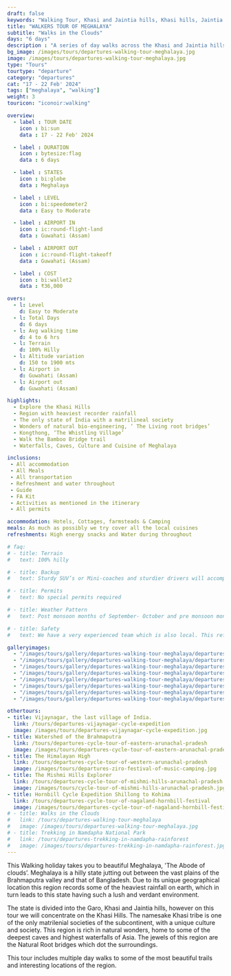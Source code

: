 ```yaml
---
draft: false
keywords: "Walking Tour, Khasi and Jaintia hills, Khasi hills, Jaintia hills , Meghalaya tour, Walking holiday"
title: "WALKERS TOUR OF MEGHALAYA"
subtitle: "Walks in the Clouds"
days: "6 days"
description : "A series of day walks across the Khasi and Jaintia hills of Meghalaya"
bg_image: /images/tours/departures-walking-tour-meghalaya.jpg
image: /images/tours/departures-walking-tour-meghalaya.jpg
type: "Tours" 
tourtype: "departure"
category: "departures"
cat: "17 - 22 Feb' 2024" 
tags: ["meghalaya", "walking"]
weight: 3
touricon: "iconoir:walking"

overview:
  - label : TOUR DATE
    icon : bi:sun
    data : 17 - 22 Feb' 2024

  - label : DURATION
    icon : bytesize:flag
    data : 6 days

  - label : STATES
    icon : bi:globe
    data : Meghalaya

  - label : LEVEL
    icon : bi:speedometer2
    data : Easy to Moderate

  - label : AIRPORT IN
    icon : ic:round-flight-land
    data : Guwahati (Assam)

  - label : AIRPORT OUT
    icon : ic:round-flight-takeoff
    data : Guwahati (Assam)

  - label : COST
    icon : bi:wallet2
    data : ₹36,000

overs:
  - l: Level 
    d: Easy to Moderate
  - l: Total Days 
    d: 6 days
  - l: Avg walking time 
    d: 4 to 6 hrs
  - l: Terrain 
    d: 100% Hilly
  - l: Altitude variation 
    d: 150 to 1900 mts
  - l: Airport in 
    d: Guwahati (Assam)
  - l: Airport out 
    d: Guwahati (Assam)  

highlights:
  - Explore the Khasi Hills
  - Region with heaviest recorder rainfall
  - The only state of India with a matrilineal society
  - Wonders of natural bio-engineering, ‘ The Living root bridges’
  - Kongthong, ‘The Whistling Village’
  - Walk the Bamboo Bridge trail
  - Waterfalls, Caves, Culture and Cuisine of Meghalaya

inclusions:
 - All accommodation
 - All Meals
 - All transportation
 - Refreshment and water throughout
 - Guide 
 - FA Kit
 - Activities as mentioned in the itinerary
 - All permits

accommodation: Hotels, Cottages, farmsteads & Camping
meals: As much as possibly we try cover all the local cuisines
refreshments: High energy snacks and Water during throughout

# faq:
# - title: Terrain
#   text: 100% hilly 

# - title: Backup
#   text: Sturdy SUV’s or Mini-coaches and sturdier drivers will accompany you on every trip. These vehicles are along right from your airport pick up to your drop back to the airport.

# - title: Permits
#   text: No special permits required

# - title: Weather Pattern
#   text: Post monsoon months of September- October and pre monsoon months of March-April are very pleasant with blue skies and a fair days. Peak winters are from November to February with the mercury coming down below 10 C, in the evenings, however the days are still favourable for cycling.

# - title: Safety
#   text: We have a very experienced team which is also local. This reflects in the overall safety of our tours. Rest assured your guides know where extra attention is required and when. All our routes are well known to us, we know where the nearest medical facilities are, we know whom to contact if in case of an emergency, we know all the alternate routes in case of road blockages. We have CASEVAC protocols in place to streamline the process in case of emergencies. You can rest easy knowing that in the outdoors in general and this region in particular you are in safe hands with us.

galleryimages:
  - "/images/tours/gallery/departures-walking-tour-meghalaya/departures-walking-tour-meghalaya1.jpg"
  - "/images/tours/gallery/departures-walking-tour-meghalaya/departures-walking-tour-meghalaya2.jpg"
  - "/images/tours/gallery/departures-walking-tour-meghalaya/departures-walking-tour-meghalaya3.jpg"
  - "/images/tours/gallery/departures-walking-tour-meghalaya/departures-walking-tour-meghalaya4.jpg"
  - "/images/tours/gallery/departures-walking-tour-meghalaya/departures-walking-tour-meghalaya5.jpg"
  - "/images/tours/gallery/departures-walking-tour-meghalaya/departures-walking-tour-meghalaya6.jpg"
  - "/images/tours/gallery/departures-walking-tour-meghalaya/departures-walking-tour-meghalaya7.jpg"
  - "/images/tours/gallery/departures-walking-tour-meghalaya/departures-walking-tour-meghalaya8.jpg"

othertours:
- title: Vijaynagar, the last village of India.
  link: /tours/departures-vijaynagar-cycle-expedition
  image: /images/tours/departures-vijaynagar-cycle-expedition.jpg
- title: Watershed of the Brahmaputra
  link: /tours/departures-cycle-tour-of-eastern-arunachal-pradesh
  image: /images/tours/departures-cycle-tour-of-eastern-arunachal-pradesh.jpg
- title: The Himalayan High
  link: /tours/departures-cycle-tour-of-western-arunachal-pradesh
  image: /images/tours/departures-ziro-festival-of-music-camping.jpg
- title: The Mishmi Hills Explorer 
  link: /tours/departures-cycle-tour-of-mishmi-hills-arunachal-pradesh
  image: /images/tours/cycle-tour-of-mishmi-hills-arunachal-pradesh.jpg
- title: Hornbill Cycle Expedition Shillong to Kohima
  link: /tours/departures-cycle-tour-of-nagaland-hornbill-festival
  image: /images/tours/departures-cycle-tour-of-nagaland-hornbill-festival.jpg
# - title: Walks in the Clouds
#   link: /tours/departures-walking-tour-meghalaya
#   image: /images/tours/departures-walking-tour-meghalaya.jpg
# - title: Trekking in Namdapha National Park
#   link: /tours/departures-trekking-in-namdapha-rainforest
#   image: /images/tours/departures-trekking-in-namdapha-rainforest.jpg     
---
```



This Walking holiday takes you to beautiful Meghalaya, 'The Abode of clouds’.   Meghalaya is a hilly state jutting out between the vast plains of the Brahmaputra valley and that of Bangladesh. Due to its unique geographical location this region records some of the heaviest rainfall on earth, which in turn leads to this state having such a lush and verdant environment. 

The state is divided into the Garo, Khasi and Jaintia hills, however on this tour we will concentrate on the Khasi Hills. The namesake Khasi tribe is one of the only matrilenial societies of the subcontinent, with a unique culture and society. This region is rich in natural wonders, home to some of the deepest caves and highest waterfalls of Asia. The jewels of this region are the Natural Root bridges which dot the surroundings. 

This tour includes multiple day walks to some of the most beautiful trails and interesting locations of the region.